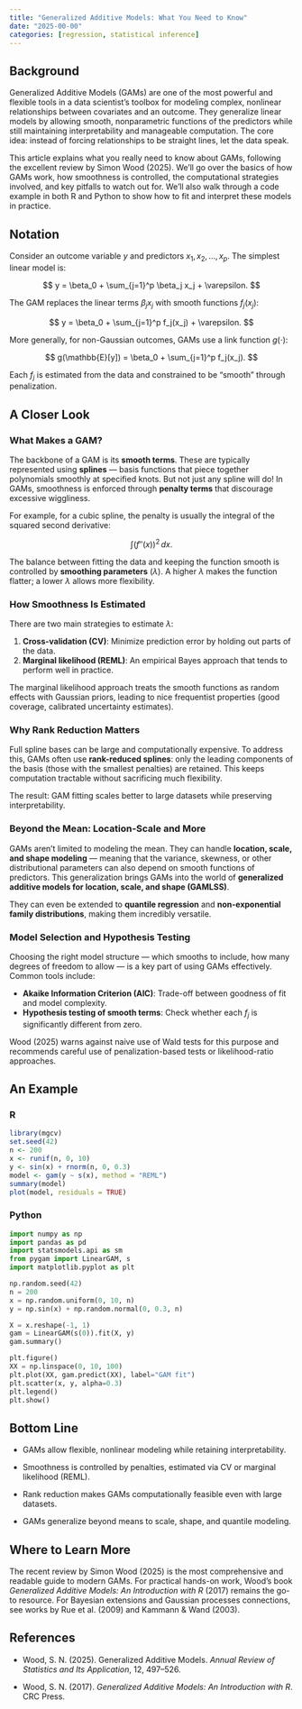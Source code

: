 ```yaml
---
title: "Generalized Additive Models: What You Need to Know"
date: "2025-00-00"
categories: [regression, statistical inference]
---
```


## Background

Generalized Additive Models (GAMs) are one of the most powerful and flexible tools in a data scientist's toolbox for modeling complex, nonlinear relationships between covariates and an outcome. They generalize linear models by allowing smooth, nonparametric functions of the predictors while still maintaining interpretability and manageable computation. The core idea: instead of forcing relationships to be straight lines, let the data speak.

This article explains what you really need to know about GAMs, following the excellent review by Simon Wood (2025). We’ll go over the basics of how GAMs work, how smoothness is controlled, the computational strategies involved, and key pitfalls to watch out for. We'll also walk through a code example in both R and Python to show how to fit and interpret these models in practice.

## Notation

Consider an outcome variable $y$ and predictors $x_1, x_2, \dots, x_p$. The simplest linear model is:

$$
y = \beta_0 + \sum_{j=1}^p \beta_j x_j + \varepsilon.
$$

The GAM replaces the linear terms $\beta_j x_j$ with smooth functions $f_j(x_j)$:

$$
y = \beta_0 + \sum_{j=1}^p f_j(x_j) + \varepsilon.
$$

More generally, for non-Gaussian outcomes, GAMs use a link function $g(\cdot)$:

$$
g(\mathbb{E}[y]) = \beta_0 + \sum_{j=1}^p f_j(x_j).
$$

Each $f_j$ is estimated from the data and constrained to be "smooth" through penalization.

## A Closer Look

### What Makes a GAM?

The backbone of a GAM is its **smooth terms**. These are typically represented using **splines** — basis functions that piece together polynomials smoothly at specified knots. But not just any spline will do! In GAMs, smoothness is enforced through **penalty terms** that discourage excessive wiggliness.

For example, for a cubic spline, the penalty is usually the integral of the squared second derivative:

$$
\int (f''(x))^2 \, dx.
$$

The balance between fitting the data and keeping the function smooth is controlled by **smoothing parameters** ($\lambda$). A higher $\lambda$ makes the function flatter; a lower $\lambda$ allows more flexibility.

### How Smoothness Is Estimated

There are two main strategies to estimate $\lambda$:

1. **Cross-validation (CV)**: Minimize prediction error by holding out parts of the data.
2. **Marginal likelihood (REML)**: An empirical Bayes approach that tends to perform well in practice.

The marginal likelihood approach treats the smooth functions as random effects with Gaussian priors, leading to nice frequentist properties (good coverage, calibrated uncertainty estimates).

### Why Rank Reduction Matters

Full spline bases can be large and computationally expensive. To address this, GAMs often use **rank-reduced splines**: only the leading components of the basis (those with the smallest penalties) are retained. This keeps computation tractable without sacrificing much flexibility.

The result: GAM fitting scales better to large datasets while preserving interpretability.

### Beyond the Mean: Location-Scale and More

GAMs aren’t limited to modeling the mean. They can handle **location, scale, and shape modeling** — meaning that the variance, skewness, or other distributional parameters can also depend on smooth functions of predictors. This generalization brings GAMs into the world of **generalized additive models for location, scale, and shape (GAMLSS)**.

They can even be extended to **quantile regression** and **non-exponential family distributions**, making them incredibly versatile.

### Model Selection and Hypothesis Testing

Choosing the right model structure — which smooths to include, how many degrees of freedom to allow — is a key part of using GAMs effectively. Common tools include:

- **Akaike Information Criterion (AIC)**: Trade-off between goodness of fit and model complexity.
- **Hypothesis testing of smooth terms**: Check whether each $f_j$ is significantly different from zero.

Wood (2025) warns against naive use of Wald tests for this purpose and recommends careful use of penalization-based tests or likelihood-ratio approaches.

## An Example

::::{.panel-tabset}

### R

```r
library(mgcv)
set.seed(42)
n <- 200
x <- runif(n, 0, 10)
y <- sin(x) + rnorm(n, 0, 0.3)
model <- gam(y ~ s(x), method = "REML")
summary(model)
plot(model, residuals = TRUE)
```

### Python

```python
import numpy as np
import pandas as pd
import statsmodels.api as sm
from pygam import LinearGAM, s
import matplotlib.pyplot as plt

np.random.seed(42)
n = 200
x = np.random.uniform(0, 10, n)
y = np.sin(x) + np.random.normal(0, 0.3, n)

X = x.reshape(-1, 1)
gam = LinearGAM(s(0)).fit(X, y)
gam.summary()

plt.figure()
XX = np.linspace(0, 10, 100)
plt.plot(XX, gam.predict(XX), label="GAM fit")
plt.scatter(x, y, alpha=0.3)
plt.legend()
plt.show()
```

::::

## Bottom Line

- GAMs allow flexible, nonlinear modeling while retaining interpretability.

- Smoothness is controlled by penalties, estimated via CV or marginal likelihood (REML).

- Rank reduction makes GAMs computationally feasible even with large datasets.

- GAMs generalize beyond means to scale, shape, and quantile modeling.

## Where to Learn More

The recent review by Simon Wood (2025) is the most comprehensive and readable guide to modern GAMs. For practical hands-on work, Wood’s book *Generalized Additive Models: An Introduction with R* (2017) remains the go-to resource. For Bayesian extensions and Gaussian processes connections, see works by Rue et al. (2009) and Kammann & Wand (2003).

## References

- Wood, S. N. (2025). Generalized Additive Models. *Annual Review of Statistics and Its Application*, 12, 497–526.

- Wood, S. N. (2017). *Generalized Additive Models: An Introduction with R*. CRC Press.
